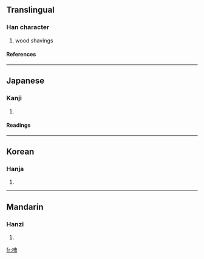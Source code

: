 ==Translingual==
===Han character===
{{Han char|rn=75|rad=木|as=04|sn=8|four=|canj=木十月 (DJB)}}
# wood shavings
====References====
{{Han ref|kx=0513.080|dkj=14496|dj=0899.050|hdz=21165.050|uh=676E|ud=26478}}

----
==Japanese==
===Kanji===
{{ja-kanji|grade=|rs=木04}}
# {{defn|Japanese}} 
====Readings====
{{ja-readings|on=[[はい]] (hai)|kun=[[こけら]] (kokera)}}

----
==Korean==
===Hanja===
{{ko-hanja|hangeul=폐|eumhun=|rv=pye|mr=p'ye|y=phyey}}
# {{defn|Korean}}

----
==Mandarin==
===Hanzi===
{{cmn-hanzi|pin=[[bèi]] ([[bei4]]), [[fèi]] ([[fei4]])|wg=pei<sup>4</sup>, fei<sup>4</sup>}}
# {{defn|Mandarin}}

[[fr:杮]]